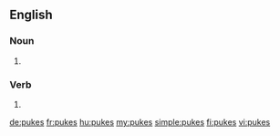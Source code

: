 {{also|puķes|puķēs}}
==English==

===Noun===
{{head|en|plural}}

# {{plural of|puke|lang=en}}

===Verb===
{{head|en}}

# {{en-third-person singular of|puke}}

[[de:pukes]]
[[fr:pukes]]
[[hu:pukes]]
[[my:pukes]]
[[simple:pukes]]
[[fi:pukes]]
[[vi:pukes]]